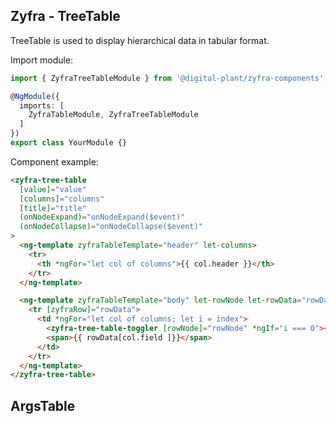 
## Zyfra - TreeTable

<Description of={ZyfraTreeTableComponent}>TreeTable is used to display hierarchical data in tabular format.</Description>

Import module:

```typescript
import { ZyfraTreeTableModule } from '@digital-plant/zyfra-components';

@NgModule({
  imports: [
    ZyfraTableModule, ZyfraTreeTableModule
  ]
})
export class YourModule {}
```

Component example:

```html
<zyfra-tree-table
  [value]="value"
  [columns]="columns"
  [title]="title"
  (onNodeExpand)="onNodeExpand($event)"
  (onNodeCollapse)="onNodeCollapse($event)"
>
  <ng-template zyfraTableTemplate="header" let-columns>
    <tr>
      <th *ngFor="let col of columns">{{ col.header }}</th>
    </tr>
  </ng-template>

  <ng-template zyfraTableTemplate="body" let-rowNode let-rowData="rowData" let-columns="columns">
    <tr [zyfraRow]="rowData">
      <td *ngFor="let col of columns; let i = index">
        <zyfra-tree-table-toggler [rowNode]="rowNode" *ngIf="i === 0"></zyfra-tree-table-toggler>
        <span>{{ rowData[col.field ]}}</span>
      </td>
    </tr>
  </ng-template>
</zyfra-tree-table>
```

## ArgsTable

<ArgsTable of={ZyfraTreeTableComponent} />
